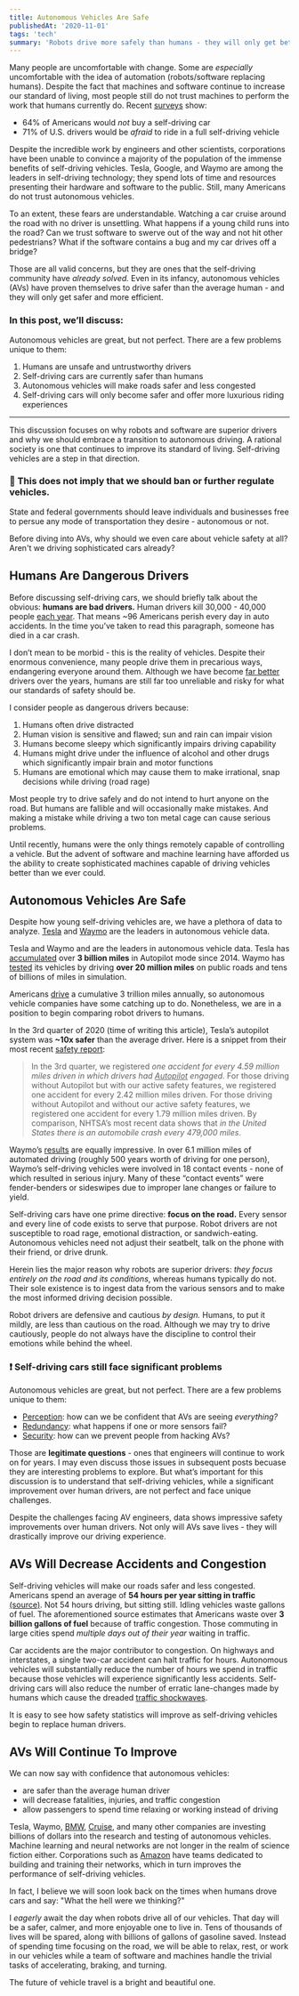 ```yaml
---
title: Autonomous Vehicles Are Safe
publishedAt: '2020-11-01'
tags: 'tech'
summary: 'Robots drive more safely than humans - they will only get better.'
---
```


Many people are uncomfortable with change. Some are _especially_ uncomfortable with the idea of automation (robots/software replacing humans).
Despite the fact that machines and software continue to increase our standard of living, most people still do not trust machines to perform the work that humans currently do. Recent [surveys](https://saferoads.org/wp-content/uploads/2020/01/AV-Public-Opinion-Polls-7-22-19.pdf) show:

- 64% of Americans would _not_ buy a self-driving car
- 71% of U.S. drivers would be _afraid_ to ride in a full self-driving vehicle

Despite the incredible work by engineers and other scientists, corporations have been unable to convince a majority of the population of the immense benefits of self-driving vehicles. Tesla, Google, and Waymo are among the leaders in self-driving technology; they spend lots of time and resources presenting their hardware and software to the public. Still, many Americans do not trust autonomous vehicles.

To an extent, these fears are understandable. Watching a car cruise around the road with no driver is unsettling. What happens if a young child runs into the road? Can we trust software to swerve out of the way and not hit other pedestrians? What if the software contains a bug and my car drives off a bridge?

Those are all valid concerns, but they are ones that the self-driving community have _already solved._ Even in its infancy, autonomous vehicles (AVs) have proven themselves to drive safer than the average human - and they will only get safer and more efficient.

<div className="border-2 border-gray-700 p-4 mb-2 bg-white dark:bg-gray-700" role="alert">
  <div className="flex items-center">
      <h3 className="my-0 text-lg font-medium text-gray-700 dark:text-gray-300">In this post, we’ll discuss:</h3>
  </div>
  <p>Autonomous vehicles are great, but not perfect. There are a few problems unique to them:</p>
  <ol>
    <li>
      Humans are unsafe and untrustworthy drivers
    </li>
    <li>
      Self-driving cars are currently safer than humans
    </li>
    <li>
      Autonomous vehicles will make roads safer and less congested
    </li>
    <li>
    Self-driving cars will only become safer and offer more luxurious riding experiences
    </li>
  </ol>
</div>

---

This discussion focuses on why robots and software are superior drivers and why we should embrace a transition to autonomous driving. A rational society is one that continues to improve its standard of living. Self-driving vehicles are a step in that direction.

<div className="border-2 border-gray-700 p-4 mb-2 bg-white dark:bg-gray-700" role="alert">
  <div className="flex items-center">
      <h3 className="my-0 text-lg font-medium text-gray-700 dark:text-gray-300">🔔 This does not imply that we should ban or further regulate vehicles.</h3>
  </div>
  <p>
    State and federal governments should leave individuals and businesses free to persue any mode of transportation they desire - autonomous or not.
  </p>
</div>


Before diving into AVs, why should we even care about vehicle safety at all? Aren't we driving sophisticated cars already?

## Humans Are Dangerous Drivers

Before discussing self-driving cars, we should briefly talk about the obvious: **humans are bad drivers.** Human drivers kill 30,000 - 40,000 people [each year](https://en.wikipedia.org/wiki/Motor_vehicle_fatality_rate_in_U.S._by_year). That means ~96 Americans perish every day in auto accidents. In the time you’ve taken to read this paragraph, someone has died in a car crash.

I don’t mean to be morbid - this is the reality of vehicles. Despite their enormous convenience, many people drive them in precarious ways, endangering everyone around them. Although we have become [far better](https://injuryfacts.nsc.org/motor-vehicle/historical-fatality-trends/deaths-and-rates/) drivers over the years, humans are still far too unreliable and risky for what our standards of safety should be.

I consider people as dangerous drivers because:

1. Humans often drive distracted
2. Human vision is sensitive and flawed; sun and rain can impair vision
3. Humans become sleepy which significantly impairs driving capability
4. Humans might drive under the influence of alcohol and other drugs which significantly impair brain and motor functions
5. Humans are emotional which may cause them to make irrational, snap decisions while driving (road rage)

Most people try to drive safely and do not intend to hurt anyone on the road. But humans are fallible and will occasionally make mistakes. And making a mistake while driving a two ton metal cage can cause serious problems.

Until recently, humans were the only things remotely capable of controlling a vehicle. But the advent of software and machine learning have afforded us the ability to create sophisticated machines capable of driving vehicles better than we ever could.

## Autonomous Vehicles Are Safe

Despite how young self-driving vehicles are, we have a plethora of data to analyze. [Tesla](https://www.tesla.com) and [Waymo](https://waymo.com/) are the leaders in autonomous vehicle data.

Tesla and Waymo and are the leaders in autonomous vehicle data. Tesla has [accumulated](https://electrek.co/2020/04/22/tesla-autopilot-data-3-billion-miles/) over **3 billion miles** in Autopilot mode since 2014. Waymo has [tested](https://www.cnet.com/news/waymo-driverless-cars-have-driven-20-million-miles-on-public-roads/) its vehicles by driving **over 20 million miles** on public roads and tens of billions of miles in simulation.

Americans [drive](https://www.rand.org/content/dam/rand/pubs/research_reports/RR1400/RR1478/RAND_RR1478.pdf) a cumulative 3 trillion miles annually, so autonomous vehicle companies have some catching up to do. Nonetheless, we are in a position to begin comparing robot drivers to humans.

In the 3rd quarter of 2020 (time of writing this article), Tesla’s autopilot system was **~10x safer** than the average driver. Here is a snippet from their most recent [safety report](https://www.tesla.com/VehicleSafetyReport):

> In the 3rd quarter, we registered _one accident for every 4.59 million miles driven in which drivers had <u>Autopilot</u> engaged_. For those driving without
> Autopilot but with our active safety features, we registered one accident for every 2.42 million miles driven. For those driving without Autopilot and
> without our active safety features, we registered one accident for every 1.79 million miles driven. By comparison, NHTSA’s most recent data shows that
> _in the United States there is an automobile crash every 479,000 miles_.

Waymo’s [results](https://storage.googleapis.com/sdc-prod/v1/safety-report/Waymo-Public-Road-Safety-Performance-Data.pdf) are equally impressive. In over 6.1 million miles of automated driving (roughly 500 years worth of driving for one person), Waymo’s self-driving vehicles were involved in 18 contact events - none of which resulted in serious injury. Many of these “contact events” were fender-benders or sideswipes due to improper lane changes or failure to yield.

Self-driving cars have one prime directive: **focus on the road.** Every sensor and every line of code exists to serve that purpose. Robot drivers are not susceptible to road rage, emotional distraction, or sandwich-eating. Autonomous vehicles need not adjust their seatbelt, talk on the phone with their friend, or drive drunk.

Herein lies the major reason why robots are superior drivers: _they focus entirely on the road and its conditions_, whereas humans typically do not. Their sole existence is to ingest data from the various sensors and to make the most informed driving decision possible.

Robot drivers are defensive and cautious _by design._ Humans, to put it mildly, are less than cautious on the road. Although we may try to drive cautiously, people do not always have the discipline to control their emotions while behind the wheel.

<div className="border-2 border-gray-700 p-4 mb-2 bg-white  dark:bg-gray-700" role="alert">
  <div className="flex items-center">
      <h3 className="my-0 text-lg font-medium text-gray-700 dark:text-gray-300">❗ Self-driving cars still face significant problems</h3>
  </div>
  <p>Autonomous vehicles are great, but not perfect. There are a few problems unique to them:</p>
  <ul>
    <li>
      <u>Perception</u>: how can we be confident that AVs are seeing <em>everything?</em>
    </li>
    <li>
      <u>Redundancy</u>: what happens if one or more sensors fail?
    </li>
    <li>
      <u>Security</u>: how can we prevent people from hacking AVs?
    </li>
  </ul>
</div>

Those are **legitimate questions** - ones that engineers will continue to work on for years. I may even discuss those issues in subsequent posts becuase they are interesting problems to explore. But what’s important for this discussion is to understand that self-driving vehicles, while a significant improvement over human drivers, are not perfect and face unique challenges.

Despite the challenges facing AV engineers, data shows impressive safety improvements over human drivers. Not only will AVs save lives - they will drastically improve our driving experience.

## AVs Will Decrease Accidents and Congestion

Self-driving vehicles will make our roads safer and less congested. Americans spend an average of **54 hours per year sitting in traffic** [(source)](https://www.asirt.org/safe-travel/road-safety-facts/). Not 54 hours driving, but sitting still. Idling vehicles waste gallons of fuel. The aforementioned source estimates that Americans waste over **3 billion gallons of fuel** because of traffic congestion. Those commuting in large cities spend _multiple days out of their year_ waiting in traffic.

Car accidents are the major contributor to congestion.
On highways and interstates, a single two-car accident can halt traffic for hours.
Autonomous vehicles will substantially reduce the number of hours we spend in traffic because those vehicles will experience significantly less accidents.
Self-driving cars will also reduce the number of erratic lane-changes made by humans which cause the dreaded [traffic shockwaves](https://en.wikipedia.org/wiki/Traffic_wave).

It is easy to see how safety statistics will improve as self-driving vehicles begin to replace human drivers.

## AVs Will Continue To Improve

We can now say with confidence that autonomous vehicles:

- are safer than the average human driver
- will decrease fatalities, injuries, and traffic congestion
- allow passengers to spend time relaxing or working instead of driving

Tesla, Waymo, [BMW](https://www.bmw.com/en/automotive-life/autonomous-driving.html), [Cruise](https://www.getcruise.com/), and many other companies are investing billions of dollars into the research and testing of autonomous vehicles. Machine learning and neural networks are not longer in the realm of science fiction either. Corporations such as [Amazon](https://aws.amazon.com/machine-learning/) have teams dedicated to building and training their networks, which in turn improves the performance of self-driving vehicles.

In fact, I believe we will soon look back on the times when humans drove cars and say: "What the hell were we thinking?"

I _eagerly_ await the day when robots drive all of our vehicles. That day will be a safer, calmer, and more enjoyable one to live in. Tens of thousands of lives will be spared, along with billions of gallons of gasoline saved. Instead of spending time focusing on the road, we will be able to relax, rest, or work in our vehicles while a team of software and machines handle the trivial tasks of accelerating, braking, and turning.

The future of vehicle travel is a bright and beautiful one.
